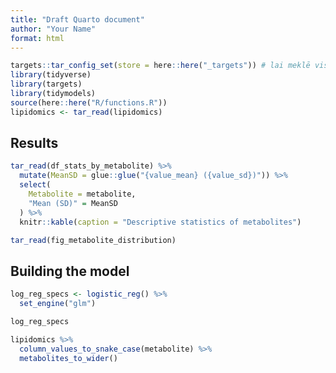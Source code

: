 ```yaml
---
title: "Draft Quarto document"
author: "Your Name"
format: html
---
```


```r
targets::tar_config_set(store = here::here("_targets")) # lai meklē visu target folderī
library(tidyverse)
library(targets)
library(tidymodels)
source(here::here("R/functions.R"))
lipidomics <- tar_read(lipidomics)
```

## Results

```r
tar_read(df_stats_by_metabolite) %>%
  mutate(MeanSD = glue::glue("{value_mean} ({value_sd})")) %>%
  select(
    Metabolite = metabolite,
    "Mean (SD)" = MeanSD
  ) %>%
  knitr::kable(caption = "Descriptive statistics of metabolites")
```

```r
tar_read(fig_metabolite_distribution)
```

## Building the model

```r
log_reg_specs <- logistic_reg() %>%
  set_engine("glm")

log_reg_specs
```

```r
lipidomics %>%
  column_values_to_snake_case(metabolite) %>%
  metabolites_to_wider()
```
